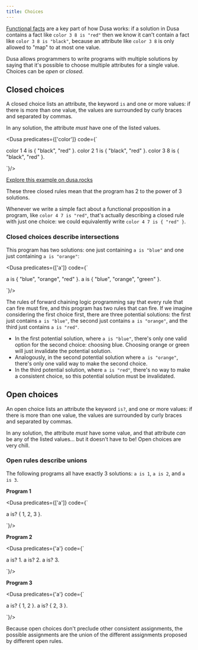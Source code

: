 ```yaml
---
title: Choices
---
```



[Functional facts](functional-propositions) are a key part of how Dusa works: if a
solution in Dusa contains a fact like `color 3 8 is "red"` then we know it can't 
contain a fact like `color 3 8 is "black"`, because an attribute like `color 3 8` 
is only allowed to "map" to at most one value.

Dusa allows programmers to write programs with multiple solutions by saying that it's 
possible to choose multiple attributes for a single value. Choices can be _open_ or _closed_. 

## Closed choices

A closed choice lists an attribute, the keyword `is` and one or more values: if there
is more than one value, the values are surrounded by curly braces and separated by commas.

In any solution,
the attribute _must_ have one of the listed values.

<Dusa predicates={['color']} code={`

color 1 4 is { "black", "red" }.
color 2 1 is { "black", "red" }.
color 3 8 is { "black", "red" }.

`}/>

[Explore this example on dusa.rocks](https://dusa.rocks/#jsonz=jcqxCoMwFIXhVzkcVxG0HcTV17iLJhdaGnMl0Uny7mLBtXT7-fkObhxoq0bW9Ob2ReN1KozBsnqkPWiGe5llxQRnwZJEid9AiyfeGQeEc5jcR1hDmNQLUZpbdWj_UA_0PxTLCQ)

These three closed rules mean that the program has 2 to the power of 3 solutions. 

Whenever we write a simple fact about a functional proposition in a program, like 
`color 4 7 is "red"`, that's actually describing a closed rule with just one choice:
we could equivalently write `color 4 7 is { "red" }`.

### Closed choices describe intersections

This program has two solutions: one just containing `a is "blue"` and one just
containing `a is "orange"`:

<Dusa predicates={['a']} code={`

a is { "blue", "orange", "red" }.
a is { "blue", "orange", "green" }.

`}/>

The rules of forward chaining logic programming say that every rule that can fire must
fire, and this program has two rules that can fire. If we imagine considering the first
choice first, there are three potential solutions: the first just
contains `a is "blue"`, the second just contains `a is "orange"`, and the third just
contains `a is "red"`.

- In the first potential solution, where `a is "blue"`, there's only one valid option for the second
  choice: choosing blue. Choosing orange or green will just invalidate the
  potential solution. 
- Analogously, in the second potential solution where `a is "orange"`, there's only one valid way
  to make the second choice.
- In the third potential solution, where `a is "red"`, there's no way to make a consistent choice,
  so this potential solution must be invalidated.

## Open choices

An open choice lists an attribute the keyword `is?`, and one or more values: if there
is more than one value, the values are surrounded by curly braces and separated by commas.

In any solution, the attribute _must_ have some value, and that attribute _can_ be any 
of the listed values... but it doesn't have to be! Open choices are very chill.

### Open rules describe unions

The following programs all have exactly 3 solutions: `a is 1`, `a is 2`, and `a is 3`.

**Program 1**

<Dusa predicates={['a']} code={`

a is? { 1, 2, 3 }.

`}/>

**Program 2**

<Dusa predicates={'a'} code={`

a is? 1.
a is? 2.
a is? 3.

`}/>

**Program 3**

<Dusa predicates={'a'} code={`

a is? { 1, 2 }.
a is? { 2, 3 }.

`}/>

Because open choices don't preclude other consistent assignments, the possible
assignments are the union of the different assignments proposed by different open
rules.

